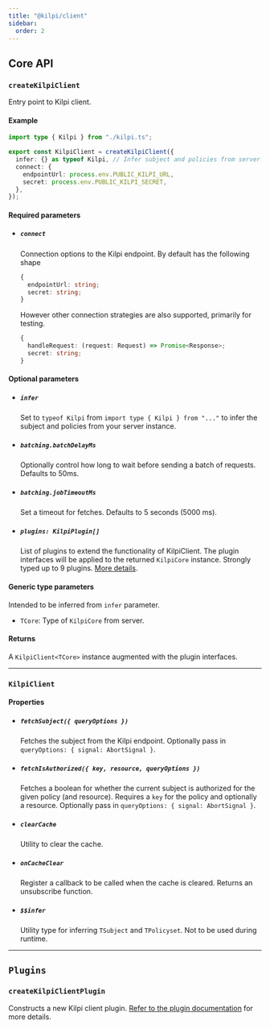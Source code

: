 ```yaml
---
title: "@kilpi/client"
sidebar:
  order: 2
---
```


## Core API

### `createKilpiClient`

Entry point to Kilpi client.

#### Example

```ts
import type { Kilpi } from "./kilpi.ts";

export const KilpiClient = createKilpiClient({
  infer: {} as typeof Kilpi, // Infer subject and policies from server instance
  connect: {
    endpointUrl: process.env.PUBLIC_KILPI_URL,
    secret: process.env.PUBLIC_KILPI_SECRET,
  },
});
```

#### Required parameters

- ##### `connect`

  Connection options to the Kilpi endpoint. By default has the following shape

  ```ts
  {
    endpointUrl: string;
    secret: string;
  }
  ```

  However other connection strategies are also supported, primarily for testing.

  ```ts
  {
    handleRequest: (request: Request) => Promise<Response>;
    secret: string;
  }
  ```

#### Optional parameters

- ##### `infer`

  Set to `typeof Kilpi` from `import type { Kilpi } from "..."` to infer the subject and policies from your server instance.

- ##### `batching.batchDelayMs`

  Optionally control how long to wait before sending a batch of requests. Defaults to 50ms.

- ##### `batching.jobTimeoutMs`

  Set a timeout for fetches. Defaults to 5 seconds (5000 ms).

- ##### `plugins: KilpiPlugin[]`

  List of plugins to extend the functionality of KilpiClient. The plugin interfaces will be applied to the returned `KilpiCore` instance. Strongly typed up to 9 plugins. [More details](/docs/concepts/plugin).

#### Generic type parameters

Intended to be inferred from `infer` parameter.

- `TCore`: Type of `KilpiCore` from server.

#### Returns

A `KilpiClient<TCore>` instance augmented with the plugin interfaces.

---

### `KilpiClient`

#### Properties

- ##### `fetchSubject({ queryOptions })`

  Fetches the subject from the Kilpi endpoint. Optionally pass in `queryOptions: { signal: AbortSignal }`.

- ##### `fetchIsAuthorized({ key, resource, queryOptions })`

  Fetches a boolean for whether the current subject is authorized for the given policy (and resource). Requires a `key` for the policy and optionally a resource. Optionally pass in `queryOptions: { signal: AbortSignal }`.

- ##### `clearCache`

  Utility to clear the cache.

- ##### `onCacheClear`

  Register a callback to be called when the cache is cleared. Returns an unsubscribe function.

- ##### `$$infer`

  Utility type for inferring `TSubject` and `TPolicyset`. Not to be used during runtime.

---

## `Plugins`

### `createKilpiClientPlugin`

Constructs a new Kilpi client plugin. [Refer to the plugin documentation](/docs/concepts/plugin) for more details.
